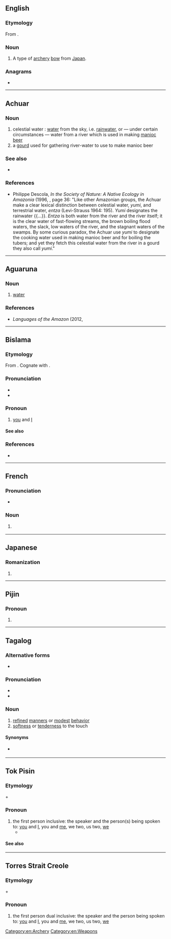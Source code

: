 {{also|Yumi|yùmǐ|þumi}}
==English==
{{wikipedia}}

===Etymology===
From {{bor|en|ja|弓||yumi}}.

===Noun===
{{en-noun|s|yumi}}

# A type of [[archery]] [[bow]] from [[Japan]].

===Anagrams===
* {{anagrams|en|a=imuy|Miyu}}

[[Category:en:Archery]]
[[Category:en:Weapons]]

----

==Achuar==

===Noun===
{{head|acu|noun}}

# celestial water : [[water]] from the sky, i.e. [[rainwater]], or — under certain circumstances — water from a river which is used in making [[manioc]] [[beer]]
# a [[gourd]] used for gathering river-water to use to make manioc beer

===See also===
* {{l|acu|entza}} {{gloss|water from the earth, e.g. from a river}}

===References===
* Philippe Descola, ''In the Society of Nature: A Native Ecology in Amazonia'' (1996, {{ISBN|0521574676}}, page 36: "Like other Amazonian groups, the Achuar make a clear lexical distinction between celestial water, ''yumi'', and terrestrial water, ''entza'' (Levi-Strauss 1964: 195). ''Yumi'' designates the rainwater {{...}}. ''Entza'' is both water from the river and the river itself; it is the clear water of fast-flowing streams, the brown boiling flood waters, the slack, low waters of the river, and the stagnant waters of the swamps. By some curious paradox, the Achuar use ''yumi'' to designate the cooking water used in making manioc beer and for boiling the tubers; and yet they fetch this celestial water from the river in a gourd they also call ''yumi''."

{{topics|acu|Water|Tools}}

----

==Aguaruna==

===Noun===
{{head|agr|noun}}

# [[water]]

===References===
* ''Languages of the Amazon'' (2012, {{ISBN|0199593566}}

----

==Bislama==

===Etymology===
From {{compound|bi|yu|t1=you|mi|t2=I}}. Cognate with {{cog|tpi|yumi}}.

===Pronunciation===
* {{IPA|bi|/ˈjumi/}}
* {{hyph|bi|yu|mi}}

===Pronoun===
{{head|bi|pronoun|cat2=personal pronouns}}

# [[you]] and [[I]] {{gl|plural}}

====See also====
{{bi-personal pronouns}}

===References===
* {{R:bi:Crowley:2004|page=46}}

----

==French==

===Pronunciation===
* {{fr-IPA|youmi}}

===Noun===
{{fr-noun|m}}

# {{l|en|yumi}} {{gl|Japanese longbow}}

{{C|fr|Archery|Weapons}}

----

==Japanese==

===Romanization===
{{ja-romaji}}

# {{ja-romanization of|ゆみ}}

----

==Pijin==

===Pronoun===
{{head|pis|pronoun}}

# {{alternative form of|pis|iumi}}

----

==Tagalog==

===Alternative forms===
* {{alter|tl|lumi}}

===Pronunciation===
* {{hyph|tl|yu|mi}}
* {{tl-IPA|yumì}}

===Noun===
{{tl-noun|yumì}}

# [[refined]] [[manners]] or [[modest]] [[behavior]] {{gloss|especially of a young woman}}
# [[softness]] or [[tenderness]] to the touch {{gloss|of texture}}

====Synonyms====
* {{sense|refined manners}} {{l|tl|hinhin}}

----

==Tok Pisin==
{{LDL}}

===Etymology===
{{m|tpi|yu}} + {{m|tpi|mi}}

===Pronoun===
{{head|tpi|pronoun}}

# the first person inclusive: the speaker and the person(s) being spoken to: [[you]] and [[I]], you and [[me]], we two, us two, [[we]]
#* {{RQ:Buk Baibel|Jenesis|1|2|passage=Tasol graun i no bin i stap olsem '''yumi''' save lukim nau.}}

====See also====
{{tpi-personal pronouns}}

----

==Torres Strait Creole==

===Etymology===
{{m|tcs|yu}} + {{m|tcs|mi}}

===Pronoun===
{{head|tcs|pronoun}}

# the first person dual inclusive: the speaker and the person being spoken to: [[you]] and [[I]], you and [[me]], we two, us two, [[we]]